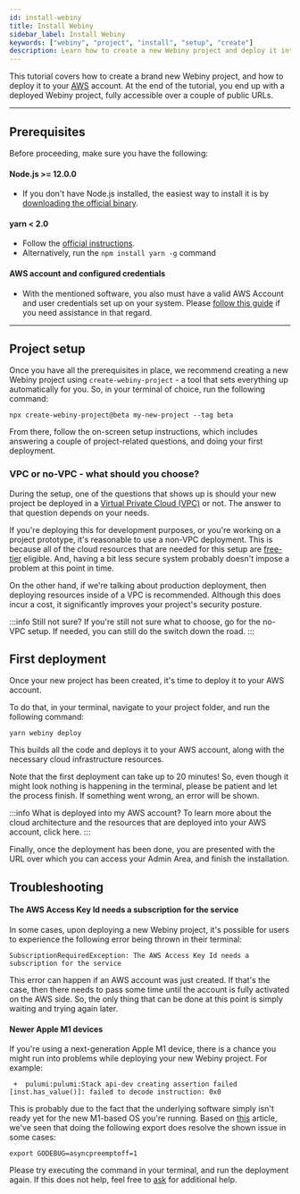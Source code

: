 ```yaml
---
id: install-webiny
title: Install Webiny
sidebar_label: Install Webiny
keywords: ["webiny", "project", "install", "setup", "create"]
description: Learn how to create a new Webiny project and deploy it into your AWS account.
---
```



This tutorial covers how to create a brand new Webiny project, and how to deploy it to your [AWS](https://aws.amazon.com/) account. At the end of the tutorial, you end up with a deployed Webiny project, fully accessible over a couple of public URLs.

---

## Prerequisites

Before proceeding, make sure you have the following:

#### Node.js >= 12.0.0

- If you don't have Node.js installed, the easiest way to install it is by [downloading the official binary](https://nodejs.org/en/).

#### yarn < 2.0

- Follow the [official instructions](https://yarnpkg.com/en/docs/install).
- Alternatively, run the `npm install yarn -g` command

#### AWS account and configured credentials

- With the mentioned software, you also must have a valid AWS Account and user credentials set up on your system. Please [follow this guide](/docs/how-to-guides/deployment/configure-aws-credentials) if you need assistance in that regard.

---

## Project setup

Once you have all the prerequisites in place, we recommend creating a new Webiny project using `create-webiny-project` - a tool that sets everything up automatically for you. So, in your terminal of choice, run the following command:

```
npx create-webiny-project@beta my-new-project --tag beta
```

From there, follow the on-screen setup instructions, which includes answering a couple of project-related questions, and doing your first deployment.

### VPC or no-VPC - what should you choose?

During the setup, one of the questions that shows up is should your new project be deployed in a [Virtual Private Cloud (VPC)](https://aws.amazon.com/vpc/) or not. The answer to that question depends on your needs.

If you're deploying this for development purposes, or you're working on a project prototype, it's reasonable to use a non-VPC deployment. This is because all of the cloud resources that are needed for this setup are [free-tier](https://aws.amazon.com/free/) eligible. And, having a bit less secure system probably doesn't impose a problem at this point in time.

On the other hand, if we're talking about production deployment, then deploying resources inside of a VPC is recommended. Although this does incur a cost, it significantly improves your project's security posture.

:::info Still not sure?
If you're still not sure what to choose, go for the no-VPC setup. If needed, you can still do the switch down the road.
:::

## First deployment

Once your new project has been created, it's time to deploy it to your AWS account.

To do that, in your terminal, navigate to your project folder, and run the following command:

```
yarn webiny deploy
```

This builds all the code and deploys it to your AWS account, along with the necessary cloud infrastructure resources.

Note that the first deployment can take up to 20 minutes! So, even though it might look nothing is happening in the terminal, please be patient and let the process finish. If something went wrong, an error will be shown.

:::info What is deployed into my AWS account?
To learn more about the cloud architecture and the resources that are deployed into your AWS account, click here.
:::

Finally, once the deployment has been done, you are presented with the URL over which you can access your Admin Area, and finish the installation.

## Troubleshooting

#### The AWS Access Key Id needs a subscription for the service

In some cases, upon deploying a new Webiny project, it's possible for users to experience the following error being thrown in their terminal:

```
SubscriptionRequiredException: The AWS Access Key Id needs a subscription for the service
```

This error can happen if an AWS account was just created. If that's the case, then there needs to pass some time until the account is fully activated on the AWS side. So, the only thing that can be done at this point is simply waiting and trying again later.

#### Newer Apple M1 devices

If you're using a next-generation Apple M1 device, there is a chance you might run into problems while deploying your new Webiny project. For example:

```
 +  pulumi:pulumi:Stack api-dev creating assertion failed [inst.has_value()]: failed to decode instruction: 0x0
```

This is probably due to the fact that the underlying software simply isn't ready yet for the new M1-based OS you're running. Based on [this](https://github.com/hashicorp/terraform/issues/27350) article, we've seen that doing the following export does resolve the shown issue in some cases:

```
export GODEBUG=asyncpreemptoff=1
```

Please try executing the command in your terminal, and run the deployment again. If this does not help, feel free to [ask](https://www.webiny.com/slack) for additional help.
